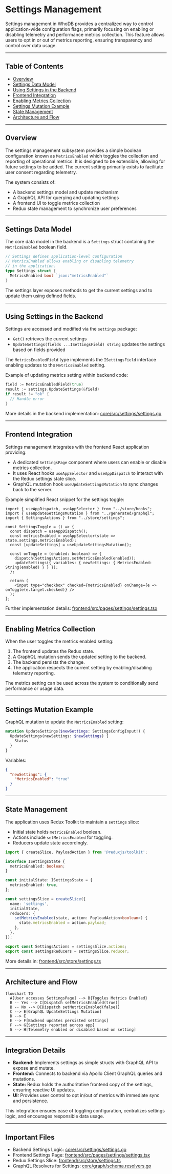 # Settings Management

Settings management in WhoDB provides a centralized way to control application-wide configuration flags, primarily focusing on enabling or disabling telemetry and performance metrics collection. This feature allows users to opt in or out of metrics reporting, ensuring transparency and control over data usage.

---

## Table of Contents

- [Overview](#overview)
- [Settings Data Model](#settings-data-model)
- [Using Settings in the Backend](#using-settings-in-the-backend)
- [Frontend Integration](#frontend-integration)
- [Enabling Metrics Collection](#enabling-metrics-collection)
- [Settings Mutation Example](#settings-mutation-example)
- [State Management](#state-management)
- [Architecture and Flow](#architecture-and-flow)

---

## Overview

The settings management subsystem provides a simple boolean configuration known as `MetricsEnabled` which toggles the collection and reporting of operational metrics. It is designed to be extensible, allowing for future settings to be added. The current setting primarily exists to facilitate user consent regarding telemetry.

The system consists of:

- A backend settings model and update mechanism
- A GraphQL API for querying and updating settings
- A frontend UI to toggle metrics collection
- Redux state management to synchronize user preferences

---

## Settings Data Model

The core data model in the backend is a `Settings` struct containing the `MetricsEnabled` boolean field.

```go
// Settings defines application-level configuration
// MetricsEnabled allows enabling or disabling telemetry
// in the application.
type Settings struct {
  MetricsEnabled bool `json:"metricsEnabled"`
}
```

The settings layer exposes methods to get the current settings and to update them using defined fields.

---

## Using Settings in the Backend

Settings are accessed and modified via the `settings` package:

- `Get()` retrieves the current settings
- `UpdateSettings(fields ...ISettingsField) string` updates the settings based on fields provided

The `MetricsEnabledField` type implements the `ISettingsField` interface enabling updates to the `MetricsEnabled` setting.

Example of updating metrics setting within backend code:

```go
field := MetricsEnabledField(true)
result := settings.UpdateSettings(&field)
if result != "ok" {
  // Handle error
}
```

More details in the backend implementation: [core/src/settings/settings.go](/core/src/settings/settings.go)

---

## Frontend Integration

Settings management integrates with the frontend React application providing:

- A dedicated `SettingsPage` component where users can enable or disable metrics collection.
- It uses React hooks `useAppSelector` and `useAppDispatch` to interact with the Redux settings state slice.
- GraphQL mutation hook `useUpdateSettingsMutation` to sync changes back to the server.

Example simplified React snippet for the settings toggle:

```tsx
import { useAppDispatch, useAppSelector } from "../store/hooks";
import { useUpdateSettingsMutation } from "../generated/graphql";
import { SettingsActions } from "../store/settings";

const SettingsToggle = () => {
  const dispatch = useAppDispatch();
  const metricsEnabled = useAppSelector(state => state.settings.metricsEnabled);
  const [updateSettings] = useUpdateSettingsMutation();

  const onToggle = (enabled: boolean) => {
    dispatch(SettingsActions.setMetricsEnabled(enabled));
    updateSettings({ variables: { newSettings: { MetricsEnabled: String(enabled) } } });
  };

  return (
    <input type="checkbox" checked={metricsEnabled} onChange={e => onToggle(e.target.checked)} />
  );
};
```

Further implementation details: [frontend/src/pages/settings/settings.tsx](/frontend/src/pages/settings/settings.tsx)

---

## Enabling Metrics Collection

When the user toggles the metrics enabled setting:

1. The frontend updates the Redux state.
2. A GraphQL mutation sends the updated setting to the backend.
3. The backend persists the change.
4. The application respects the current setting by enabling/disabling telemetry reporting.

The metrics setting can be used across the system to conditionally send performance or usage data.

---

## Settings Mutation Example

GraphQL mutation to update the `MetricsEnabled` setting:

```graphql
mutation UpdateSettings($newSettings: SettingsConfigInput!) {
  UpdateSettings(newSettings: $newSettings) {
    Status
  }
}
```

Variables:

```json
{
  "newSettings": {
    "MetricsEnabled": "true"
  }
}
```

---

## State Management

The application uses Redux Toolkit to maintain a `settings` slice:

- Initial state holds `metricsEnabled` boolean.
- Actions include `setMetricsEnabled` for toggling.
- Reducers update state accordingly.

```ts
import { createSlice, PayloadAction } from '@reduxjs/toolkit';

interface ISettingsState {
  metricsEnabled: boolean;
}

const initialState: ISettingsState = {
  metricsEnabled: true,
};

const settingsSlice = createSlice({
  name: 'settings',
  initialState,
  reducers: {
    setMetricsEnabled(state, action: PayloadAction<boolean>) {
      state.metricsEnabled = action.payload;
    },
  },
});

export const SettingsActions = settingsSlice.actions;
export const settingsReducers = settingsSlice.reducer;
```

More details in: [frontend/src/store/settings.ts](/frontend/src/store/settings.ts)

---

## Architecture and Flow

```mermaid
flowchart TD
  A[User accesses SettingsPage] --> B{Toggles Metrics Enabled}
  B -- Yes --> C[Dispatch setMetricsEnabled(true)]
  B -- No --> D[Dispatch setMetricsEnabled(false)]
  C --> E[GraphQL UpdateSettings Mutation]
  D --> E
  E --> F[Backend updates persisted settings]
  F --> G[Settings reported across app]
  G --> H[Telemetry enabled or disabled based on setting]
```


---

## Integration Details

- **Backend:** Implements settings as simple structs with GraphQL API to expose and mutate.
- **Frontend:** Connects to backend via Apollo Client GraphQL queries and mutations.
- **State:** Redux holds the authoritative frontend copy of the settings, ensuring reactive UI updates.
- **UI:** Provides user control to opt in/out of metrics with immediate sync and persistence.

This integration ensures ease of toggling configuration, centralizes settings logic, and encourages responsible data usage.


---

## Important Files

- Backend Settings Logic: [core/src/settings/settings.go](/core/src/settings/settings.go)
- Frontend Settings Page: [frontend/src/pages/settings/settings.tsx](/frontend/src/pages/settings/settings.tsx)
- Redux Settings Slice: [frontend/src/store/settings.ts](/frontend/src/store/settings.ts)
- GraphQL Resolvers for Settings: [core/graph/schema.resolvers.go](/core/graph/schema.resolvers.go)


